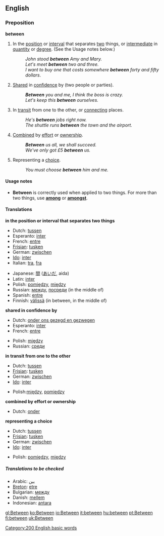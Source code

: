 ==English==

{{rank|another|right|each|173|between|face|tell|because}}

===Preposition===
'''between'''

#<!--DefA-->In the [[position]] or [[interval]] that separates [[two]] things, or [[intermediate]] in [[quantity]] or [[degree]].  (See the Usage notes below.)
#:''John stood '''between''' Amy and Mary.''
#:''Let's meet '''between''' two and three.''
#:''I want to buy one that costs somewhere '''between''' forty and fifty dollars''.
#<!--DefB-->[[Share]]d in [[confidence]] by (two people or parties).
#:'''''Between''' you and me, I think the boss is crazy.''
#:''Let's keep this '''between''' ourselves.''
#<!--DefC-->In [[transit]] from one to the other, or [[connecting]] places.
#:''He's '''between''' jobs right now.''
#:''The shuttle runs '''between''' the town and the airport.''
#<!--DefD-->[[Combined]] by [[effort]] or [[ownership]].
#:'''''Between''' us all, we shall succeed.''
#:''We've only got £5 '''between''' us.''
#<!--DefE-->Representing a [[choice]].
#:''You must choose '''between''' him and me.''

====Usage notes====
*'''Between''' is correctly used when applied to two things.  For more than two things, use '''[[among]]''' or '''[[amongst]]'''.

====Translations====
<!--DefA-->'''in the position or interval that separates two things'''
{{top}}
*Dutch: [[tussen]]
*Esperanto: [[inter]]
*French: [[entre]]
*[[Frisian]]: [[tusken]]
*German: [[zwischen]]
*[[Ido]]: [[inter]]
*Italian: [[tra]], [[fra]]
{{mid}}
*Japanese: [[間]] ([[あいだ]], aida)
*Latin: [[inter]]
*Polish: [[pomiędzy]], [[między]]
*Russian: [[между]], [[посреди]] (in the middle of) 
*Spanish: [[entre]]
*Finnish: [[välissä]] (in between, in the middle of)
{{bottom}}

<!--DefB-->'''shared in confidence by'''
{{top}}
*Dutch: [[onder ons gezegd en gezwegen]]
*Esperanto: [[inter]]
*French: [[entre]]
{{mid}}
*Polish: [[między]]
*Russian: [[среди]]
{{bottom}}

<!--DefC-->'''in transit from one to the other'''
{{top}}
*Dutch: [[tussen]]
*[[Frisian]]: [[tusken]]
*German: [[zwischen]]
*[[Ido]]: [[inter]]
{{mid}}
*Polish:[[między]], [[pomiędzy]]
{{bottom}}

<!--DefD-->'''combined by effort or ownership'''
{{top}}
*Dutch: [[onder]]
{{mid}}
{{bottom}}

<!--DefE-->'''representing a choice'''
{{top}}
*Dutch: [[tussen]]
*[[Frisian]]: [[tusken]]
*German: [[zwischen]]
*[[Ido]]: [[inter]]
{{mid}}
*Polish: [[pomiędzy]], [[między]]
{{bottom}}

=====Translations to be checked=====
<!--Remove this section once all of the translations below have been moved into the tables above.-->
{{checktrans}}

*Arabic: [[بين]]
*[[Breton]]: [[etre]]
*Bulgarian: [[между]]
*Danish: [[mellem]]
*Indonesian: [[antara]]

[[Category:200 English basic words]]

[[gl:Between]]
[[ko:Between]]
[[io:Between]]
[[it:between]]
[[hu:between]]
[[pt:Between]]
[[fi:between]]
[[uk:Between]]